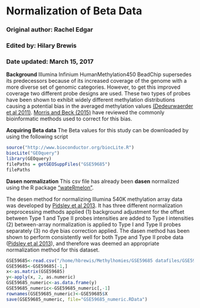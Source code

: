 Normalization of Beta Data
=======================================

### Original author: Rachel Edgar
### Edited by: Hilary Brewis
### Date updated: March 15, 2017

**Background**
Illumina Infinium HumanMethylation450 BeadChip supersedes its predecessors because of its increased coverage of the genome with a more diverse set of genomic categories. However, to get this improved coverage two different probe designs are used. These two types of probes have been shown to exhibit widely different methylation distributions causing a potential bias in the averaged methylation values [(Dedeurwaerder et al 2011)](https://www.ncbi.nlm.nih.gov/pubmed/22126295/). 
[Morris and Beck (2015)](https://www.ncbi.nlm.nih.gov/pubmed/25233806) have reviewed the commonly bioinformatic methods used to correct for this bias.  

**Acquiring Beta data**
The Beta values for this study can be downloaded by using the following script

```r
source("http://www.bioconductor.org/biocLite.R")
biocLite("GEOquery")
library(GEOquery)
filePaths = getGEOSuppFiles("GSE59685")
filePaths
```
**Dasen normalization**
This csv file has already been **dasen** normalized using the R package ["wateRmelon"](https://www.bioconductor.org/packages/devel/bioc/manuals/wateRmelon/man/wateRmelon.pdf).

The desen method for normalizing Illumina 540K methylation array data was developed by [Pidsley et al 2013](http://bmcgenomics.biomedcentral.com/articles/10.1186/1471-2164-14-293). It has three different normalization preprocessing methods applied (1) background adjustment for the offset between Type 1 and Type II probes intensities are added to Type I intensities (2) between-array normalization is applied to Type I and Type II probes separately (3) no dye bias correction applied. The dasen method has been shown to perform consistently well for both Type and Type II probe data ([Pidsley et al 2013](http://bmcgenomics.biomedcentral.com/articles/10.1186/1471-2164-14-293)), and therefore was deemed an appropriate normalization method for this dataset.   

```r

GSE59685<-read.csv("/home/hbrewis/Methylhomies/GSE59685 datafiles/GSE59685_betas.csv", skip=5)
GSE59685<-GSE59685[-1,]
x<-as.matrix(GSE59685)
y<-apply(x, 2, as.numeric)
GSE59685_numeric<-as.data.frame(y)
GSE59685_numeric<-GSE59685_numeric[,-1]
rownames(GSE59685_numeric)<-GSE59685$X
save(GSE59685_numeric, file="GSE59685_numeric.RData")
```


